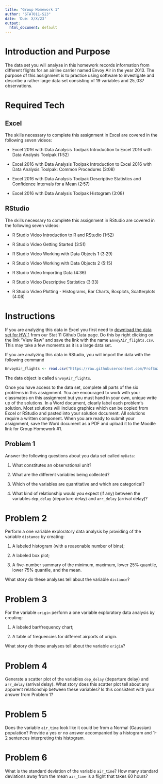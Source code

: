 ```yaml
---
title: "Group Homework 1"
author: "STAT011-S23"
date: 'Due: X/X/23'
output:
  html_document: default
---
```


# Introduction and Purpose 

The data set you will analyse in this homework records information from different flights for an airline carrier named Envoy Air in the year 2013. The purpose of this assignment is to practice using software to investigate and describe a rather large data set consisting of $19$ variables and $25,037$ observations. 


# Required Tech 

## Excel 

The skills necessary to complete this assignment in Excel are covered in the following seven videos:

* Excel 2016 with Data Analysis Toolpak Introduction to Excel 2016 with Data Analysis Toolpak (1:52)

* Excel 2016 with Data Analysis Toolpak Introduction to Excel 2016 with Data Analysis Toolpak: Common Procedures (3:08)

* Excel 2016 with Data Analysis Toolpak Descriptive Statistics and Confidence Intervals for a Mean (2:57)

* Excel 2016 with Data Analysis Toolpak Histogram (3:08)


## RStudio

The skills necessary to complete this assignment in RStudio are covered in the following seven videos:

* R Studio Video Introduction to R and RStudio  (1:52)

* R Studio Video Getting Started (3:51)

* R Studio Video Working with Data Objects 1 (3:29)

* R Studio Video Working with Data Objects 2 (5:15)

* R Studio Video Importing Data (4:36)

* R Studio Video Descriptive Statistics (3:33)

* R Studio Video Plotting - Histograms, Bar Charts, Boxplots, Scatterplots (4:08)


# Instructions

If you are analyzing this data in Excel you first need to [download the data set for HW 1](https://github.com/ProfSuzy/Stat11/blob/main/Data/EnvoyAir_flights.txt) from our Stat 11 Github Data page. Do this by right clicking on the link "View Raw" and save the link with the name `EnvoyAir_flights.csv`. This may take a few moments as it is a large data set.

If you are analyzing this data in RStudio, you will import the data with the following command
```r
EnvoyAir_flights <- read.csv("https://raw.githubusercontent.com/ProfSuzy/Stat11/main/Data/EnvoyAir_flights.txt")
```
The data object is called `EnvoyAir_flights`. 

Once you have access to the data set, complete all parts of the six problems in this assignment. You are encouraged to work with your classmates on this assignment but you must hand in your own, unique write up of the solutions. In a Word document, clearly label each problem's solution. Most solutions will include graphics which can be copied from Excel or RStudio and pasted into your solution document. All solutions require a written component. When you are ready to submit your assignment, save the Word document as a PDF and upload it to the Moodle link for Group Homework #1.


## Problem 1 

Answer the following questions about you data set called `myData`:

  1. What constitutes an observational unit? 
  
  2. What are the different variables being collected?
  
  3. Which of the variables are quantitative and which are categorical? 
  
  4. What kind of relationship would you expect (if any) between the variables `dep_delay` (departure delay) and `arr_delay` (arrival delay)?



# Problem 2

Perform a one variable exploratory data analysis by providing of the variable `distance` by creating:

  1. A labeled histogram (with a reasonable number of bins);

  2. A labeled box plot;

  3. A five-number summary of the minimum, maximum, lower 25\% quantile, lower 75\% quantile, and the mean.   

What story do these analyses tell about the variable `distance`? 


# Problem 3

For the variable `origin` perform a one variable exploratory data analysis by creating:

  1. A labeled bar/frequency chart;
  
  2. A table of frequencies for different airports of origin. 

What story do these analyses tell about the variable `origin`? 


# Problem 4

Generate a scatter plot of the variables `dep_delay` (departure delay) and `arr_delay` (arrival delay). What story does this scatter plot tell about any apparent relationship between these variables? Is this consistent with your answer from Problem 1? 



# Problem 5

Does the variable `air_time` look like it could be from a Normal (Gaussian) population? Provide a yes or no answer accompanied by a histogram and 1-2 sentences interpreting this histogram. 


# Problem 6

What is the standard deviation of the variable `air_time`? How many standard deviations away from the mean `air_time` is a flight that takes 60 hours? 

 